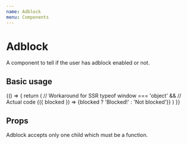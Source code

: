 ```yaml
---
name: Adblock
menu: Components
---
```



<h1 id="component">Adblock</h1>
A component to tell if the user has adblock enabled or not.

## Basic usage
<Playground>
  {() => {
    return (
      // Workaround for SSR
      typeof window === 'object' &&
      // Actual code
      <Adblock>
        {({ blocked }) => <span>{blocked ? 'Blocked!' : 'Not blocked'}</span>}
      </Adblock>
    )
  }}
</Playground>

## Props
Adblock accepts only one child which must be a function.